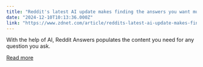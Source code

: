 ```yaml
---
title: "Reddit's latest AI update makes finding the answers you want much easier"
date: "2024-12-10T10:13:36.000Z"
link: "https://www.zdnet.com/article/reddits-latest-ai-update-makes-finding-the-answers-you-want-much-easier/"
---
```


With the help of AI, Reddit Answers populates the content you need for any question you ask.

[Read more](https://www.zdnet.com/article/reddits-latest-ai-update-makes-finding-the-answers-you-want-much-easier/)

